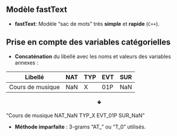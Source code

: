 ## Modèle fastText {background-image="../img/diag-fasttext.png" background-size="95%" background-position="50% 75%"} 

- [**fastText**]{.orange}: Modèle "sac de mots" très [**simple**]{.blue2} et [**rapide**]{.blue2} (`C++`).


## Prise en compte des variables catégorielles

- [**Concaténation**]{.orange} du libellé avec les noms et valeurs des variables annexes :

Libellé | NAT | TYP | EVT | SUR | 
--------|-----|-----|-----|-----|
Cours de musique | NaN | X | 01P |NaN

<center>
&#129155;
</center>

"Cours de musique [NAT]{.green2}\_[NaN]{.blue2} [TYP]{.green2}\_[X]{.blue2} [EVT]{.green2}\_[01P]{.blue2} [SUR]{.green2}\_[NaN]{.blue2}"

- [**Méthode imparfaite**]{.orange} : 3-grams "AT_" ou "T_0" utilisés.

